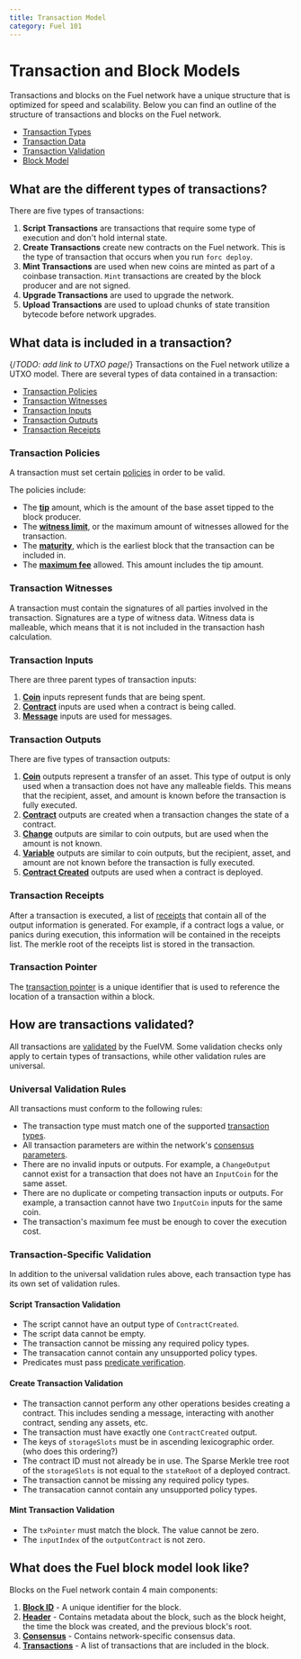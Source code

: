 ```yaml
---
title: Transaction Model
category: Fuel 101
---
```


# Transaction and Block Models

Transactions and blocks on the Fuel network have a unique structure that is optimized for speed and scalability. Below you can find an outline of the structure of transactions and blocks on the Fuel network.

- [Transaction Types](#what-are-the-different-types-of-transactions)
- [Transaction Data](#what-data-is-included-in-a-transaction)
- [Transaction Validation](#how-are-transactions-validated)
- [Block Model](#what-does-the-fuel-block-model-look-like)

## What are the different types of transactions?

There are five types of transactions:

<CodeImport
  file="../fuel-specs/src/tx-format/transaction.md"
  lang="rust"
  lineStart="4"
  lineEnd="10"
/>

1. **Script Transactions** are transactions that require some type of execution and don't hold internal state.
2. **Create Transactions** create new contracts on the Fuel network. This is the type of transaction that occurs when you run `forc deploy`.
3. **Mint Transactions** are used when new coins are minted as part of a coinbase transaction. `Mint` transactions are created by the block producer and are not signed.
4. **Upgrade Transactions** are used to upgrade the network.
5. **Upload Transactions** are used to upload chunks of state transition bytecode before network upgrades.

## What data is included in a transaction?

{/*TODO: add link to UTXO page*/}
Transactions on the Fuel network utilize a UTXO model.
There are several types of data contained in a transaction:

- [Transaction Policies](#transaction-policies)
- [Transaction Witnesses](#transaction-witnesses)
- [Transaction Inputs](#transaction-inputs)
- [Transaction Outputs](#transaction-outputs)
- [Transaction Receipts](#transaction-receipts)

### Transaction Policies

A transaction must set certain [policies](/docs/specs/tx-format/policy/) in order to be valid.

<CodeImport
  file="../fuel-specs/src/tx-format/policy.md"
  lang="rust"
  lineStart="4"
  lineEnd="10"
/>

The policies include:
- The [**tip**](/docs/specs/tx-format/policy#tip) amount, which is the amount of the base asset tipped to the block producer.
- The [**witness limit**](/docs/specs/tx-format/policy#witnesslimit), or the maximum amount of witnesses allowed for the transaction.
- The [**maturity**](/docs/specs/tx-format/policy#maturity), which is the earliest block that the transaction can be included in.
- The [**maximum fee**](/docs/specs/tx-format/policy#maxfee) allowed. This amount includes the tip amount.

### Transaction Witnesses

A transaction must contain the signatures of all parties involved in the transaction. Signatures are a type of witness data. Witness data is malleable, which means that it is not included in the transaction hash calculation.

### Transaction Inputs

There are three parent types of transaction inputs:

<CodeImport
  file="../fuel-specs/src/tx-format/input.md"
  lang="rust"
  lineStart="4"
  lineEnd="8"
/>

1. [**Coin**](/docs/graphql/reference/objects#inputcoin) inputs represent funds that are being spent.
2. [**Contract**](/docs/graphql/reference/objects#inputcontract) inputs are used when a contract is being called.
3. [**Message**](/docs/graphql/reference/objects#inputmessage) inputs are used for messages.

### Transaction Outputs

There are five types of transaction outputs:

<CodeImport
  file="../fuel-specs/src/tx-format/output.md"
  lang="rust"
  lineStart="4"
  lineEnd="10"
/>

1. [**Coin**](/docs/graphql/reference/objects#coinoutput) outputs represent a transfer of an asset. This type of output is only used when a transaction does not have any malleable fields. This means that the recipient, asset, and amount is known before the transaction is fully executed.
2. [**Contract**](/docs/graphql/reference/objects#contractoutput) outputs are created when a transaction changes the state of a contract.
3. [**Change**](/docs/graphql/reference/objects#changeoutput) outputs are similar to coin outputs, but are used when the amount is not known.
4. [**Variable**](/docs/graphql/reference/objects#variableoutput) outputs are similar to coin outputs, but the recipient, asset, and amount are not known before the transaction is fully executed.
5. [**Contract Created**](/docs/graphql/reference/objects#contractcreated) outputs are used when a contract is deployed.

### Transaction Receipts

After a transaction is executed, a list of [receipts](/docs/specs/abi/receipts/) that contain all of the output information is generated. For example, if a contract logs a value, or panics during execution, this information will be contained in the receipts list. The merkle root of the receipts list is stored in the transaction.

### Transaction Pointer

The [transaction pointer](/docs/specs/tx-format/tx-pointer/) is a unique identifier that is used to reference the location of a transaction within a block.

## How are transactions validated?

All transactions are [validated](/docs/specs/protocol/tx-validity/) by the FuelVM. Some validation checks only apply to certain types of transactions, while other validation rules are universal.

### Universal Validation Rules

All transactions must conform to the following rules:

- The transaction type must match one of the supported [transaction types](#what-are-the-different-types-of-transactions).
- All transaction parameters are within the network's [consensus parameters](/docs/specs/tx-format/consensus_parameters).
- There are no invalid inputs or outputs. For example, a `ChangeOutput` cannot exist for a transaction that does not have an `InputCoin` for the same asset.
- There are no duplicate or competing transaction inputs or outputs. For example, a transaction cannot have two `InputCoin` inputs for the same coin.
- The transaction's maximum fee must be enough to cover the execution cost.

### Transaction-Specific Validation

In addition to the universal validation rules above, each transaction type has its own set of validation rules.

#### Script Transaction Validation

- The script cannot have an output type of `ContractCreated`.
- The script data cannot be empty.
- The transaction cannot be missing any required policy types.
- The transacation cannot contain any unsupported policy types.
- Predicates must pass [predicate verification](/docs/specs/fuel-vm#predicate-verification).

#### Create Transaction Validation

- The transaction cannot perform any other operations besides creating a contract. This includes sending a message, interacting with another contract, sending any assets, etc.
- The transaction must have exactly one `ContractCreated` output.
- The keys of `storageSlots` must be in ascending lexicographic order. (who does this ordering?)
- The contract ID must not already be in use. The Sparse Merkle tree root of the `storageSlots` is not equal to the `stateRoot` of a deployed contract.
- The transaction cannot be missing any required policy types.
- The transacation cannot contain any unsupported policy types.

#### Mint Transaction Validation

- The `txPointer` must match the block. The value cannot be zero.
- The `inputIndex` of the `outputContract` is not zero.

## What does the Fuel block model look like?

Blocks on the Fuel network contain 4 main components:

1. [**Block ID**](/docs/graphql/reference/scalars#blockid) - A unique identifier for the block.
2. [**Header**](/docs/specs/protocol/block-header/) - Contains metadata about the block, such as the block height, the time the block was created, and the previous block's root.
3. [**Consensus**](/docs/graphql/reference/unions#consensus) - Contains network-specific consensus data.
4. [**Transactions**](/docs/graphql/reference/objects#transaction) - A list of transactions that are included in the block.
